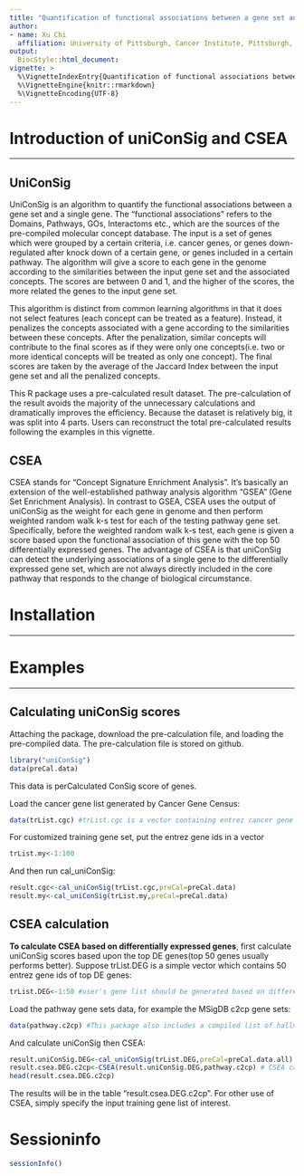 ---
title: "Quantification of functional associations between a gene set and a single gene"
author:
- name: Xu Chi
  affiliation: University of Pittsburgh, Cancer Institute, Pittsburgh, PA
output:
  BiocStyle::html_document:
vignette: >
  %\VignetteIndexEntry{Quantification of functional associations between a gene set and a single gene}
  %\VignetteEngine{knitr::rmarkdown}
  %\VignetteEncoding{UTF-8}
---

# Introduction of uniConSig and CSEA
***
## UniConSig

UniConSig is an algorithm to quantify the functional associations between a gene set and a single gene. The "functional associations" refers to the Domains, Pathways, GOs, Interactoms etc., which are the sources of the pre-compiled molecular concept database. The input is a set of genes which were grouped by a certain criteria, i.e. cancer genes, or genes down-regulated after knock down of a certain gene, or genes included in a certain pathway. The algorithm will give a score to each gene in the genome according to the similarities between the input gene set and the associated concepts. The scores are between 0 and 1, and the higher of the scores, the more related the genes to the input gene set.

This algorithm is distinct from common learning algorithms in that it does not select features (each concept can be treated as a feature). Instead, it penalizes the concepts associated with a gene according to the similarities between these concepts. After the penalization, similar concepts will contribute to the final scores as if they were only one concepts(i.e. two or more identical concepts will be treated as only one concept). The final scores are taken by the average of the Jaccard Index between the input gene set and all the penalized concepts.

This R package uses a pre-calculated result dataset. The pre-calculation of the result avoids the majority of the unnecessary calculations and dramatically improves the efficiency. Because the  dataset is relatively big, it was split into 4 parts. Users can reconstruct the total pre-calculated results following the examples in this vignette.

## CSEA

CSEA stands for "Concept Signature Enrichment Analysis". It's basically an extension of the well-established pathway analysis algorithm "GSEA" (Gene Set Enrichment Analysis). In contrast to GSEA, CSEA uses the output of uniConSig as the weight for each gene in genome and then perform weighted random walk k-s test for each of the testing pathway gene set. Specifically, before the weighted random walk k-s test, each gene is given a score based upon the functional association of this gene with the top 50 differentially expressed genes. The advantage of CSEA is that uniConSig can detect the underlying associations of a single gene to the differentially expressed gene set, which are not always directly included in the core pathway that responds to the change of biological circumstance. 

# Installation
***



# Examples
***
## Calculating uniConSig scores

Attaching the package, download the pre-calculation file, and loading the pre-compiled data. The pre-calculation file is stored on github.

```{r eval=FALSE}
library("uniConSig")
data(preCal.data)
```
This data is perCalculated ConSig score of genes. 

Load the cancer gene list generated by Cancer Gene Census:
```{r}
data(trList.cgc) #trList.cgc is a vector containing entrez cancer gene ids generated by Cancer Gene Census
```

For customized training gene set, put the entrez gene ids in a vector 
```{r}
trList.my<-1:100
```

And then run cal_uniConSig:
```{r eval=FALSE}
result.cgc<-cal_uniConSig(trList.cgc,preCal=preCal.data)
result.my<-cal_uniConSig(trList.my,preCal=preCal.data) 
```

## CSEA calculation

**To calculate CSEA based on differentially expressed genes**, first calculate uniConSig scores based upon the top DE genes(top 50 genes usually performs better). Suppose trList.DEG is a simple vector which contains 50 entrez gene ids of top DE genes:
```{r}
trList.DEG<-1:50 #user's gene list should be generated based on differentially expressed genes
```

Load the pathway gene sets data, for example the MSigDB c2cp gene sets:
```{r}
data(pathway.c2cp) #This package also includes a compiled list of hallmark gene sets from MSigDB
```

And calculate uniConSig then CSEA:
```{r eval=FALSE}
result.uniConSig.DEG<-cal_uniConSig(trList.DEG,preCal=preCal.data.all)
result.csea.DEG.c2cp<-CSEA(result.uniConSig.DEG,pathway.c2cp) # CSEA calculation
head(result.csea.DEG.c2cp)
```
The results will be in the table "result.csea.DEG.c2cp".
For other use of CSEA, simply specify the input training gene list of interest.

# Sessioninfo
```{r}
sessionInfo()
```

